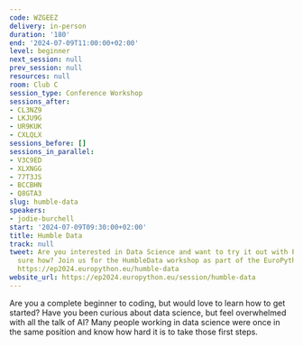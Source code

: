 ```yaml
---
code: WZGEEZ
delivery: in-person
duration: '180'
end: '2024-07-09T11:00:00+02:00'
level: beginner
next_session: null
prev_session: null
resources: null
room: Club C
session_type: Conference Workshop
sessions_after:
- CL3NZ9
- LKJU9G
- UR9KUK
- CXLQLX
sessions_before: []
sessions_in_parallel:
- V3C9ED
- XLXNGG
- 77T3JS
- BCCBHN
- Q8GTA3
slug: humble-data
speakers:
- jodie-burchell
start: '2024-07-09T09:30:00+02:00'
title: Humble Data
track: null
tweet: Are you interested in Data Science and want to try it out with Python but not
  sure how? Join us for the HumbleData workshop as part of the EuroPython Prague!
  https://ep2024.europython.eu/humble-data
website_url: https://ep2024.europython.eu/session/humble-data
---
```


Are you a complete beginner to coding, but would love to learn how to get started? Have you been curious about data science, but feel overwhelmed with all the talk of AI? Many people working in data science were once in the same position and know how hard it is to take those first steps.
